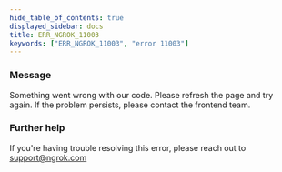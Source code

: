 ```yaml
---
hide_table_of_contents: true
displayed_sidebar: docs
title: ERR_NGROK_11003
keywords: ["ERR_NGROK_11003", "error 11003"]
---
```


### Message

Something went wrong with our code. Please refresh the page and try again. If the problem persists, please contact the frontend team.

### Further help

If you're having trouble resolving this error, please reach out to [support@ngrok.com](mailto:support@ngrok.com?subject=Help%20with%20ERR_NGROK_11003)
